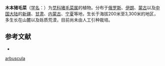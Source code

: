 {{Speciesbox
| name = 木本猪毛菜
| status = 
| status_system = 
| image =
| genus = Salsola
| species =  arbuscula
| authority = Pall.
}}

'''木本猪毛菜'''（[[学名|学名]]：{{lang|la|''Salsola arbuscula''}}）为[[苋科|苋科]][[猪毛菜属|猪毛菜属]]的植物。分布于[[俄罗斯|俄罗斯]]、[[伊朗|伊朗]]、[[蒙古|蒙古]]以及[[中国大陆|中国大陆]]的[[新疆|新疆]]、[[甘肃|甘肃]]、[[内蒙古|内蒙古]]、[[宁夏|宁夏]]等地，生长于海拔200米至3,300米的地区，多生长在山麓以及砾质荒漠，目前尚未由人工引种栽培。

== 参考文献 ==
<div class="references-small">
* {{cite web| url =http://www.bioinfo.cn/db05/KmzwSpecies.php?action=view&id=2776| title =木本猪毛菜| work =《中国高等植物数据库全库》| publisher =中国科学院微生物研究所| author =昆明植物研究所| accessdate =2009-02-23| deadurl =yes| archiveurl =https://web.archive.org/web/20160305022436/http://www.bioinfo.cn/db05/KmzwSpecies.php?action=view&id=2776| archivedate =2016-03-05}}
</div>
{{Taxonbar|from=Q11093001}}

{{DEFAULTSORT:Salsola arbuscula}}
[[Category:猪毛菜属|arbuscula]]


{{Amaranthaceae-stub}}
